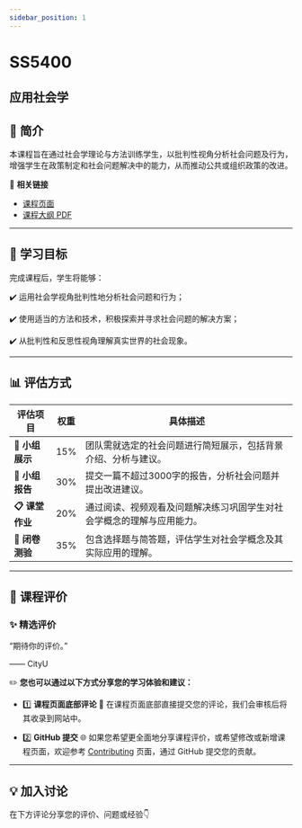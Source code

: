 ```yaml
---
sidebar_position: 1
---
```


# SS5400
## 应用社会学

## **📘 简介**
本课程旨在通过社会学理论与方法训练学生，以批判性视角分析社会问题及行为，增强学生在政策制定和社会问题解决中的能力，从而推动公共或组织政策的改进。

🔗 **相关链接**
- [课程页面](https://www.cityu.edu.hk/catalogue/pg/202425/course/SS5400.htm)
- [课程大纲 PDF](https://www.cityu.edu.hk/catalogue/pg/202425/course/SS5400.pdf)

---

## **🎯 学习目标**

完成课程后，学生将能够：

✔️ 运用社会学视角批判性地分析社会问题和行为；

✔️ 使用适当的方法和技术，积极探索并寻求社会问题的解决方案；

✔️ 从批判性和反思性视角理解真实世界的社会现象。

---

## **📊 评估方式**

| **评估项目**             | **权重** | **具体描述**                                                                                       |
|------------------------|---------|---------------------------------------------------------------------------------------------------|
| **🎤 小组展示**          | 15%     | 团队需就选定的社会问题进行简短展示，包括背景介绍、分析与建议。                                                |
| **📄 小组报告**          | 30%     | 提交一篇不超过3000字的报告，分析社会问题并提出改进建议。                                                    |
| **📋 课堂作业**          | 20%     | 通过阅读、视频观看及问题解决练习巩固学生对社会学概念的理解与应用能力。                                               |
| **📝 闭卷测验**          | 35%     | 包含选择题与简答题，评估学生对社会学概念及其实际应用的理解。                                                   |

---

## **💬 课程评价**

### ✨ **精选评价**
<div className={commentStyles.commentBox}>
    <p className={commentStyles.commentText}>
        “期待你的评价。”
    </p>
    <p className={commentStyles.commentAuthor}>—— CityU</p>
</div>

✏️ **您也可以通过以下方式分享您的学习体验和建议：**

- 1️⃣ **课程页面底部评论**
💬 在课程页面底部直接提交您的评论，我们会审核后将其收录到网站中。

- 2️⃣ **GitHub 提交**
🌐 如果您希望更全面地分享课程评价，或希望修改或新增课程页面，欢迎参考 [Contributing](/contributing) 页面，通过 GitHub 提交您的贡献。

---

## **💡 加入讨论**

在下方评论分享您的评价、问题或经验👇
<Utterances />
